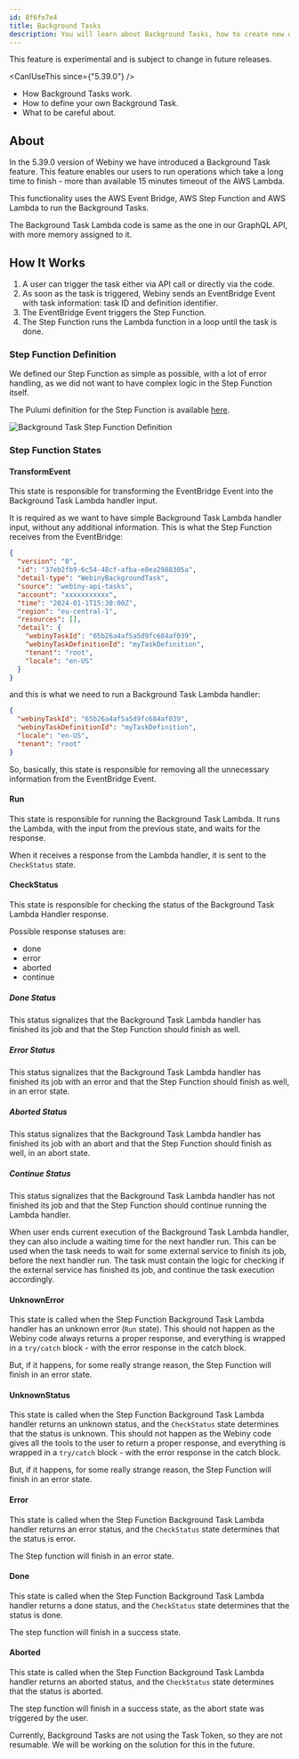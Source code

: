 ```yaml
---
id: 8f6fo7e4
title: Background Tasks
description: You will learn about Background Tasks, how to create new definitions, how to trigger them and how to handle the task run.
---
```




<Alert type="danger" title="Use with caution!">
  This feature is experimental and is subject to change in future releases.
</Alert>

<CanIUseThis since={"5.39.0"} />

<WhatYouWillLearn>

- How Background Tasks work.
- How to define your own Background Task.
- What to be careful about.

</WhatYouWillLearn>

## About

In the 5.39.0 version of Webiny we have introduced a Background Task feature.
This feature enables our users to run operations which take a long time to finish - more than available 15 minutes timeout of the AWS Lambda.

This functionality uses the AWS Event Bridge, AWS Step Function and AWS Lambda to run the Background Tasks.

The Background Task Lambda code is same as the one in our GraphQL API, with more memory assigned to it.

## How It Works

1. A user can trigger the task either via API call or directly via the code.
2. As soon as the task is triggered, Webiny sends an EventBridge Event with task information: task ID and definition identifier.
3. The EventBridge Event triggers the Step Function.
4. The Step Function runs the Lambda function in a loop until the task is done.

### Step Function Definition

We defined our Step Function as simple as possible, with a lot of error handling, as we did not want to have complex logic in the Step Function itself.

The Pulumi definition for the Step Function is available [here](https://github.com/webiny/webiny-js/blob/34aab967ee5088974323762edb0507261727d0a4/packages/pulumi-aws/src/apps/api/backgroundTask/definition.ts#L13).

<Image src={backgroundTaskStepFunction} alt="Background Task Step Function Definition" />

### Step Function States

#### TransformEvent

This state is responsible for transforming the EventBridge Event into the Background Task Lambda handler input.

It is required as we want to have simple Background Task Lambda handler input, without any additional information.
This is what the Step Function receives from the EventBridge:

```json
{
  "version": "0",
  "id": "37eb2fb9-6c54-48cf-afba-e0ea2988305a",
  "detail-type": "WebinyBackgroundTask",
  "source": "webiny-api-tasks",
  "account": "xxxxxxxxxxx",
  "time": "2024-01-1T15:30:00Z",
  "region": "eu-central-1",
  "resources": [],
  "detail": {
    "webinyTaskId": "65b26a4af5a5d9fc684af039",
    "webinyTaskDefinitionId": "myTaskDefinition",
    "tenant": "root",
    "locale": "en-US"
  }
}
```

and this is what we need to run a Background Task Lambda handler:

```json
{
  "webinyTaskId": "65b26a4af5a5d9fc684af039",
  "webinyTaskDefinitionId": "myTaskDefinition",
  "locale": "en-US",
  "tenant": "root"
}
```

So, basically, this state is responsible for removing all the unnecessary information from the EventBridge Event.

#### Run

This state is responsible for running the Background Task Lambda. It runs the Lambda, with the input from the previous state, and waits for the response.

When it receives a response from the Lambda handler, it is sent to the `CheckStatus` state.

#### CheckStatus

This state is responsible for checking the status of the Background Task Lambda Handler response.

Possible response statuses are:

- done
- error
- aborted
- continue

##### Done Status

This status signalizes that the Background Task Lambda handler has finished its job and that the Step Function should finish as well.

##### Error Status

This status signalizes that the Background Task Lambda handler has finished its job with an error and that the Step Function should finish as well, in an error state.

##### Aborted Status

This status signalizes that the Background Task Lambda handler has finished its job with an abort and that the Step Function should finish as well, in an abort state.

##### Continue Status

This status signalizes that the Background Task Lambda handler has not finished its job and that the Step Function should continue running the Lambda handler.

When user ends current execution of the Background Task Lambda handler, they can also include a waiting time for the next handler run.
This can be used when the task needs to wait for some external service to finish its job, before the next handler run.
The task must contain the logic for checking if the external service has finished its job, and continue the task execution accordingly.

#### UnknownError

This state is called when the Step Function Background Task Lambda handler has an unknown error (`Run` state).
This should not happen as the Webiny code always returns a proper response, and everything is wrapped in a `try/catch` block - with the error response in the catch block.

But, if it happens, for some really strange reason, the Step Function will finish in an error state.

#### UnknownStatus

This state is called when the Step Function Background Task Lambda handler returns an unknown status, and the `CheckStatus` state determines that the status is unknown.
This should not happen as the Webiny code gives all the tools to the user to return a proper response, and everything is wrapped in a `try/catch` block - with the error response in the catch block.

But, if it happens, for some really strange reason, the Step Function will finish in an error state.

#### Error

This state is called when the Step Function Background Task Lambda handler returns an error status, and the `CheckStatus` state determines that the status is error.

The Step function will finish in an error state.

#### Done

This state is called when the Step Function Background Task Lambda handler returns a done status, and the `CheckStatus` state determines that the status is done.

The step function will finish in a success state.

#### Aborted

This state is called when the Step Function Background Task Lambda handler returns an aborted status, and the `CheckStatus` state determines that the status is aborted.

The step function will finish in a success state, as the abort state was triggered by the user.

<Alert title="Resumable Background Tasks" type="warning">
  Currently, Background Tasks are not using the Task Token, so they are not resumable. We will be
  working on the solution for this in the future.
</Alert>
